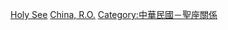 [[Category:中華民國駐歐洲大使|Holy See]]
[[Category:駐教廷大使|China, R.O.]]
[[Category:中華民國－聖座關係|Category:中華民國－聖座關係]]